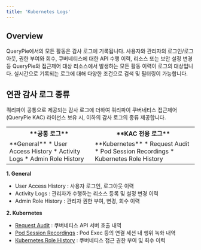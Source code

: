 ```yaml
---
title: 'Kubernetes Logs'
---
```


## Overview

QueryPie에서의 모든 활동은 감사 로그에 기록됩니다. 사용자와 관리자의 로그인/로그아웃, 권한 부여와 회수, 쿠버네티스에 대한 API 수행 이력, 리소스 또는 보안 설정 변경 등 QueryPie와 접근제어 대상 리소스에서 발생하는 모든 활동 이력이 로그의 대상입니다. 실시간으로 기록되는 로그에 대해 다양한 조건으로 검색 및 필터링이 가능합니다.

## 연관 감사 로그 종류

쿼리파이 공통으로 제공되는 감사 로그에 더하여 쿼리파이 쿠버네티스 접근제어 (QueryPie KAC) 라이선스 보유 시, 이하의 감사 로그의 종류 제공합니다.
<table data-table-width="507" data-layout="default" local-id="2eeba34f-b909-48ea-a011-5381931efcd4">
<tbody>
<tr>
<th>
**공통 로그**
</th>
<th>
**KAC 전용 로그**
</th>
</tr>
<tr>
<td>
**General**
* User Access History
* Activity Logs
* Admin Role History
</td>
<td>
**Kubernetes**
* Request Audit
* Pod Session Recordings
* Kubernetes Role History
</td>
</tr>
</tbody>
</table>

**1. General**

* User Access History : 사용자 로그인, 로그아웃 이력
* Activity Logs : 관리자가 수행하는 리소스 등록 및 설정 변경 이력 
* Admin Role History : 관리자 권한 부여, 변경, 회수 이력

**2. Kubernetes**

* [Request Audit](kubernetes-logs/request-audit) : 쿠버네티스 API 서버 호출 내역
* [Pod Session Recordings](kubernetes-logs/pod-session-recordings) : Pod Exec 등의 연결 세션 내 행위 녹화 내역
* [Kubernetes Role History](kubernetes-logs/kubernetes-role-history) : 쿠버네티스 접근 권한 부여 및 회수 이력
